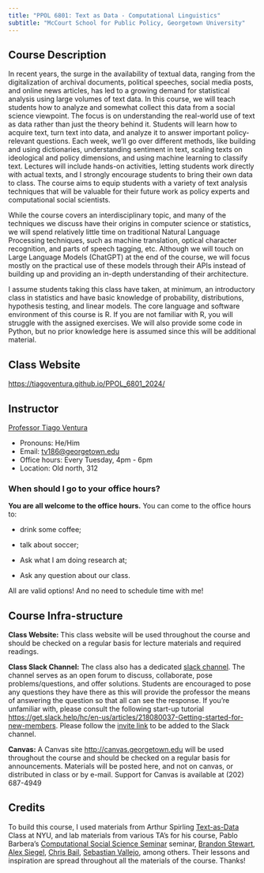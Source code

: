 ```yaml
---
title: "PPOL 6801: Text as Data - Computational Linguistics"
subtitle: "McCourt School for Public Policy, Georgetown University"
---
```


## Course Description

In recent years, the surge in the availability of textual data, ranging from the digitalization of archival documents, political speeches, social media posts, and online news articles, has led to a growing demand for statistical analysis using large volumes of text data. In this course, we will teach students how to analyze and somewhat collect this data from a social science viewpoint. The focus is on understanding the real-world use of text as data rather than just the theory behind it. Students will learn how to acquire text, turn text into data, and analyze it to answer important policy-relevant questions. Each week, we'll go over different methods, like building and using dictionaries, understanding sentiment in text, scaling texts on ideological and policy dimensions, and using machine learning to classify text. Lectures will include hands-on activities, letting students work directly with actual texts, and I strongly encourage students to bring their own data to class. The course aims to equip students with a variety of text analysis techniques that will be valuable for their future work as policy experts and computational social scientists.

While the course covers an interdisciplinary topic, and many of the techniques we discuss have their origins in computer science or statistics, we will spend relatively little time on traditional Natural Language Processing techniques, such as machine translation, optical character recognition, and parts of speech tagging, etc. Although we will touch on Large Language Models (ChatGPT) at the end of the course, we will focus mostly on the practical use of these models through their APIs instead of building up and providing an in-depth understanding of their architecture.

I assume students taking this class have taken, at minimum, an introductory class in statistics and have basic knowledge of probability, distributions, hypothesis testing, and linear models. The core language and software environment of this course is R. If you are not familiar with R, you will struggle with the assigned exercises. We will also provide some code in Python, but no prior knowledge here is assumed since this will be additional material.

## Class Website

<https://tiagoventura.github.io/PPOL_6801_2024/>

## Instructor

[Professor Tiago Ventura](https://www.venturatiago.com/)

-   Pronouns: He/Him
-   Email: [tv186\@georgetown.edu](mailto:tv186@georgetown.edu)
-   Office hours: Every Tuesday, 4pm - 6pm
-   Location: Old north, 312

::: callout-note
### When should I go to your office hours?
:::

**You are all welcome to the office hours.** You can come to the office hours to:

-   drink some coffee;

-   talk about soccer;

-   Ask what I am doing research at;

-   Ask any question about our class.

All are valid options! And no need to schedule time with me!

## Course Infra-structure

**Class Website:** This class website will be used throughout the course and should be checked on a regular basis for lecture materials and required readings.

**Class Slack Channel:** The class also has a dedicated [slack channel](https://join.slack.com/t/ppol68012024/shared_invite/zt-2a4ofec2d-KH8YDtoiJ3gHRWTNhuBPcQ). The channel serves as an open forum to discuss, collaborate, pose problems/questions, and offer solutions. Students are encouraged to pose any questions they have there as this will provide the professor the means of answering the question so that all can see the response. If you're unfamiliar with, please consult the following start-up tutorial <https://get.slack.help/hc/en-us/articles/218080037-Getting-started-for-new-members>. Please follow the [invite link](https://join.slack.com/t/ppol5203fall2023/shared_invite/zt-2159njh4n-S4u1yonz4dA7Zxyo2n3bjA) to be added to the Slack channel.

**Canvas:** A Canvas site <http://canvas.georgetown.edu> will be used throughout the course and should be checked on a regular basis for announcements. Materials will be posted here, and not on canvas, or distributed in class or by e-mail. Support for Canvas is available at (202) 687-4949

## Credits

To build this course, I used materials from Arthur Spirling [Text-as-Data](https://github.com/ArthurSpirling/text-as-data-class-spring2021) Class at NYU, and lab materials from various TA's for his course, Pablo Barbera's [Computational Social Science Seminar](http://pablobarbera.com/POIR613/index.html) seminar, [Brandon Stewart](https://bstewart.scholar.princeton.edu/), [Alex Siegel](https://aasiegel.github.io/website/website-main/), [Chris Bail](https://www.chrisbail.net/), [Sebastian Vallejo](https://www.svallejovera.com/), among others. Their lessons and inspiration are spread throughout all the materials of the course. Thanks!
